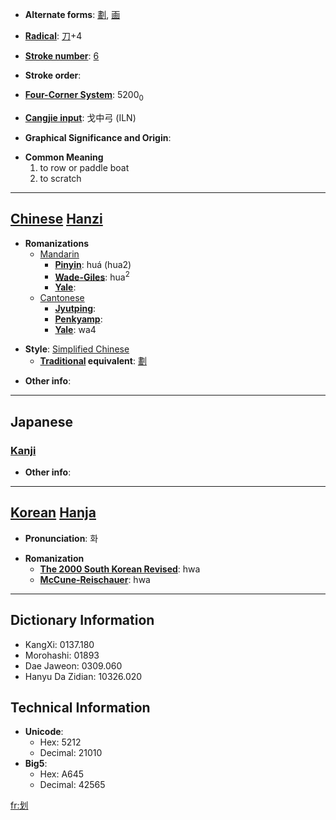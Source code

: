 * '''Alternate forms''': [[劃]], [[画]]

* '''[[Wiktionary:Chinese radical index| Radical]]''': [[Wiktionary:Chinese radical index 刀|刀]]+4

* '''[[Wiktionary:Chinese total strokes index|Stroke number]]''': [[Wiktionary:Chinese total strokes index 6|6]]

* '''Stroke order''': 

* '''[[Wiktionary:Chinese four corner index|Four-Corner System]]''': 5200<sub>0</sub>

* '''[[Wiktionary:Chinese Cangjie index|Cangjie input]]''': 戈中弓 (ILN)

* '''Graphical Significance and Origin''': 

* '''Common Meaning'''
*#to row or paddle boat
*# to scratch


----

== [[Chinese]] [[Hanzi]] ==

* '''Romanizations'''
** [[Mandarin]]
*** '''[[Pinyin]]''': huá (hua2)
*** '''[[Wade-Giles]]''': hua<sup>2</sup>
*** '''[[Yale]]''': 
**[[Cantonese]]
***'''[[Jyutping]]''':
***'''[[Penkyamp]]''': 
***'''[[Yale]]''': wa4

* '''Style''': [[Simplified Chinese]] 
** '''[[Traditional Chinese|Traditional]] equivalent''': [[劃]]

* '''Other info''': 

----

==Japanese==
===[[Kanji]]===
{{kanji|on readings=[[か]] (ka), [[げ]] (ge)
|kun readings=[[さおさす]] (saosasu), [[かま]] (kama), [[さく]] (saku)
}}

* '''Other info''':  

----

== [[Korean]] [[Hanja]] ==

* '''Pronunciation''': 화

* '''Romanization'''
** '''[[The 2000 South Korean Revised Romanization|The 2000 South Korean Revised]]''': hwa
** '''[[McCune-Reischauer]]''': hwa

----

== Dictionary Information ==

* KangXi: 0137.180
* Morohashi: 01893
* Dae Jaweon: 0309.060
* Hanyu Da Zidian: 10326.020

== Technical Information ==

* '''Unicode''':
** Hex: 5212
** Decimal: 21010
* '''Big5''':
** Hex: A645
** Decimal: 42565

[[fr:划]]
